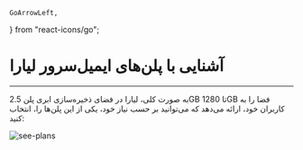     GoArrowLeft,
} from "react-icons/go";

<Layout>

# آشنایی با پلن‌های ایمیل‌سرور لیارا
<hr className="mb-2" />

به صورت کلی، لیارا در فضای ذخیره‌سازی ابری 
پلن 2.5GB تا 1280GB فضا را به کاربران خود، ارائه می‌دهد که می‌توانید بر حسب نیاز خود، یکی از این پلن‌ها را، انتخاب کنید:

<div className="h-4" />
<img src="https://files.liara.ir/liara/docs/object-storage-plans.gif" alt="see-plans"/>
<div className="h-4" />

</Layout>